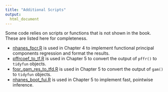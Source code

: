 ```yaml
---
title: "Additional Scripts"
output:
  html_document
---
```


Some code relies on scripts or functions that is not shown in the book. These are listed here for completeness.

* [nhanes_fpcr.R](source/nhanes_fpcr.R) is used in Chapter 4 to implement functional principal components regression and format the results. 
* [pffrcoef_to_tf.R](source/pffrcoef_to_tf.R) is used in Chapter 5 to convert the output of `pffr()` to `tidyfun` objects. 
* [fosr_gam_res_to_tfd.R](source/fosr_gam_res_to_tfd.R) is used in Chapter 5 to convert the output of `gam()` to `tidyfun` objects. 
* [nhanes_boot_fui.R](source/nhanes_boot_fui.R) is used in Chapter 5 to implement fast, pointwise inference. 
